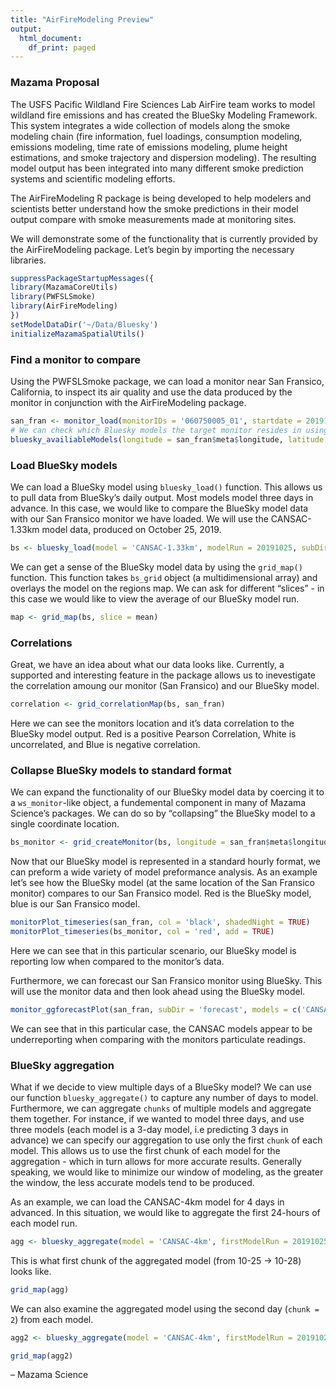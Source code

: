 ```yaml
---
title: "AirFireModeling Preview"
output:
  html_document:
    df_print: paged
---
```

### Mazama Proposal
The USFS Pacific Wildland Fire Sciences Lab AirFire team works to model wildland fire emissions and has created the BlueSky Modeling Framework. This system integrates a wide collection of models along the smoke modeling chain (fire information, fuel loadings, consumption modeling, emissions modeling, time rate of emissions modeling, plume height estimations, and smoke trajectory and dispersion modeling). The resulting model output has been integrated into many different smoke prediction systems and scientific modeling efforts.

The AirFireModeling R package is being developed to help modelers and scientists better understand how the smoke predictions in their model output compare with smoke measurements made at monitoring sites.

We will demonstrate some of the functionality that is currently provided by the AirFireModeling package.
Let's begin by importing the necessary libraries.
```r
suppressPackageStartupMessages({
library(MazamaCoreUtils)
library(PWFSLSmoke)
library(AirFireModeling)
})
setModelDataDir('~/Data/Bluesky')
initializeMazamaSpatialUtils()
```

### Find a monitor to compare 
Using the PWFSLSmoke package, we can load a monitor near San Fransico, California, to inspect its air quality and use the data produced by the monitor in conjunction with the AirFireModeling package. 

```r
san_fran <- monitor_load(monitorIDs = '060750005_01', startdate = 20191025, enddate = 20191029)
# We can check which Bluesky models the target monitor resides in using `inside_model()`. 
bluesky_availiableModels(longitude = san_fran$meta$longitude, latitude = san_fran$meta$latitude)
```

### Load BlueSky models 
We can load a BlueSky model using `bluesky_load()` function. This allows us to pull data from BlueSky's daily output. Most models model three days in advance. 
In this case, we would like to compare the BlueSky model data with our San Fransico monitor we have loaded. We will use the CANSAC-1.33km model data, produced on October 25, 2019. 
```r
bs <- bluesky_load(model = 'CANSAC-1.33km', modelRun = 20191025, subDir = 'forecast')
```
We can get a sense of the BlueSky model data by using the `grid_map()` function. This function takes `bs_grid` object (a multidimensional array) and overlays the model on the regions map. We can ask for different "slices" - in this case we would like to view the average of our BlueSky model run. 
```r
map <- grid_map(bs, slice = mean)
```
### Correlations 
Great, we have an idea about what our data looks like. Currently, a supported and interesting feature in the package allows us to inevestigate the correlation amoung our monitor (San Fransico) and our BlueSky model. 
```r
correlation <- grid_correlationMap(bs, san_fran)
```
Here we can see the monitors location and it's data correlation to the BlueSky model output. Red is a positive Pearson Correlation, White is uncorrelated, and Blue is negative correlation. 

### Collapse BlueSky models to standard format
We can expand the functionality of our BlueSky model data by coercing it to a `ws_monitor`-like object, a fundemental component in many of Mazama Science's packages. We can do so by "collapsing" the BlueSky model to a single coordinate location. 
```r
bs_monitor <- grid_createMonitor(bs, longitude = san_fran$meta$longitude, latitude = san_fran$meta$latitude, radius = 5000, count = 9)
```

Now that our BlueSky model is represented in a standard hourly format, we can preform a wide variety of model preformance analysis. 
As an example let's see how the BlueSky model (at the same location of the San Fransico monitor) compares to our San Fransico model. Red is the BlueSky model, blue is our San Fransico model. 
```r
monitorPlot_timeseries(san_fran, col = 'black', shadedNight = TRUE)
monitorPlot_timeseries(bs_monitor, col = 'red', add = TRUE)
```

Here we can see that in this particular scenario, our BlueSky model is reporting low when compared to the monitor's data. 

Furthermore, we can forecast our San Fransico monitor using BlueSky. This will use the monitor data and then look ahead using the BlueSky model. 
```r
monitor_ggforecastPlot(san_fran, subDir = 'forecast', models = c('CANSAC-1.33km','CANSAC-4km'))
```

We can see that in this particular case, the CANSAC models appear to be underreporting when comparing with the monitors particulate readings. 


### BlueSky aggregation
What if we decide to view multiple days of a BlueSky model? We can use our function `bluesky_aggregate()` to capture any number of days to model. Furthermore, we can aggregate `chunks` of multiple models and aggregate them together. For instance, if we wanted to model three days, and use three models (each model is a 3-day model, i.e predicting 3 days in advance) we can specify our  aggregation to use only the first `chunk` of each model. This allows us to use the first chunk of each model for the aggregation - which in turn allows for more accurate results. Generally speaking, we would like to minimize our window of modeling, as the greater the window, the less accurate models tend to be produced. 

As an example, we can load the CANSAC-4km model for 4 days in advanced. In this situation, 
we would like to aggregate the first 24-hours of each model run.
```r
agg <- bluesky_aggregate(model = 'CANSAC-4km', firstModelRun = 20191025, lastModelRun = 20191027,spacing = 24, chunk = 1, subDir = 'forecast')
```
This is what first chunk of the aggregated model (from 10-25 -> 10-28) looks like. 
```r
grid_map(agg)
```

We can also examine the aggregated model using the second day (`chunk = 2`) from each model. 
```r
agg2 <- bluesky_aggregate(model = 'CANSAC-4km', firstModelRun = 20191025, lastModelRun = 20191027,spacing = 24, chunk = 2, subDir = 'forecast')

grid_map(agg2)
```


-- Mazama Science

